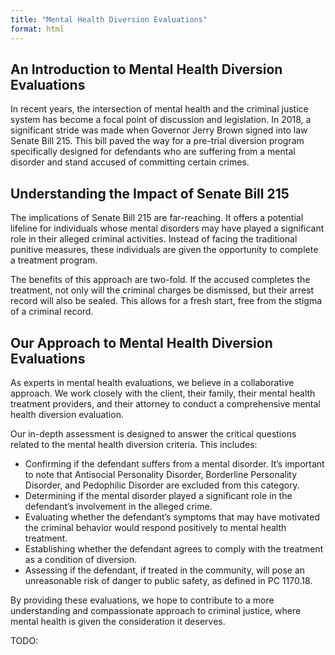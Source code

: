 ```yaml
---
title: "Mental Health Diversion Evaluations"
format: html
---
```


## An Introduction to Mental Health Diversion Evaluations

In recent years, the intersection of mental health and the criminal justice system has become a focal point of discussion and legislation. In 2018, a significant stride was made when Governor Jerry Brown signed into law Senate Bill 215. This bill paved the way for a pre-trial diversion program specifically designed for defendants who are suffering from a mental disorder and stand accused of committing certain crimes. 

## Understanding the Impact of Senate Bill 215

The implications of Senate Bill 215 are far-reaching. It offers a potential lifeline for individuals whose mental disorders may have played a significant role in their alleged criminal activities. Instead of facing the traditional punitive measures, these individuals are given the opportunity to complete a treatment program. 

The benefits of this approach are two-fold. If the accused completes the treatment, not only will the criminal charges be dismissed, but their arrest record will also be sealed. This allows for a fresh start, free from the stigma of a criminal record.

## Our Approach to Mental Health Diversion Evaluations

As experts in mental health evaluations, we believe in a collaborative approach. We work closely with the client, their family, their mental health treatment providers, and their attorney to conduct a comprehensive mental health diversion evaluation. 

Our in-depth assessment is designed to answer the critical questions related to the mental health diversion criteria. This includes:

- Confirming if the defendant suffers from a mental disorder. It's important to note that Antisocial Personality Disorder, Borderline Personality Disorder, and Pedophilic Disorder are excluded from this category.
- Determining if the mental disorder played a significant role in the defendant's involvement in the alleged crime.
- Evaluating whether the defendant's symptoms that may have motivated the criminal behavior would respond positively to mental health treatment.
- Establishing whether the defendant agrees to comply with the treatment as a condition of diversion.
- Assessing if the defendant, if treated in the community, will pose an unreasonable risk of danger to public safety, as defined in PC 1170.18.

By providing these evaluations, we hope to contribute to a more understanding and compassionate approach to criminal justice, where mental health is given the consideration it deserves.

TODO:
